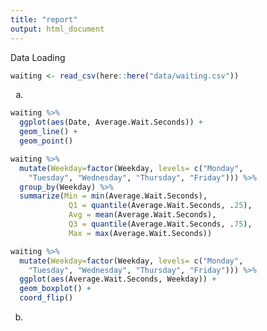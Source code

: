 ```yaml
---
title: "report"
output: html_document
---
```


Data Loading

```r
waiting <- read_csv(here::here("data/waiting.csv"))
```


a) 

```r
waiting %>%
  ggplot(aes(Date, Average.Wait.Seconds)) +
  geom_line() +
  geom_point()
```


```r
waiting %>%
  mutate(Weekday=factor(Weekday, levels= c("Monday", 
    "Tuesday", "Wednesday", "Thursday", "Friday"))) %>%
  group_by(Weekday) %>%
  summarize(Min = min(Average.Wait.Seconds),
             Q1 = quantile(Average.Wait.Seconds, .25),
             Avg = mean(Average.Wait.Seconds), 
             Q3 = quantile(Average.Wait.Seconds, .75),
             Max = max(Average.Wait.Seconds))
```


```r
waiting %>%
  mutate(Weekday=factor(Weekday, levels= c("Monday", 
    "Tuesday", "Wednesday", "Thursday", "Friday"))) %>%
  ggplot(aes(Average.Wait.Seconds, Weekday)) +
  geom_boxplot() +
  coord_flip()
```

b)